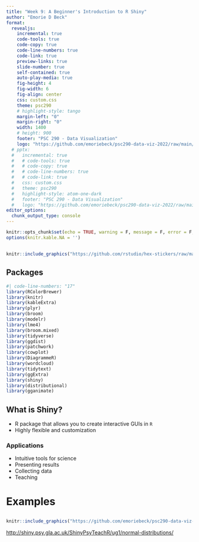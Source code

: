 ```yaml
---
title: "Week 9: A Beginner's Introduction to R Shiny"
author: "Emorie D Beck"
format: 
  revealjs:
    incremental: true
    code-tools: true
    code-copy: true
    code-line-numbers: true
    code-link: true
    preview-links: true
    slide-number: true
    self-contained: true
    auto-play-media: true
    fig-height: 4
    fig-width: 6
    fig-align: center
    css: custom.css
    theme: psc290
    # highlight-style: tango
    margin-left: "0"
    margin-right: "0"
    width: 1400
    # height: 900
    footer: "PSC 290 - Data Visualization"
    logo: "https://github.com/emoriebeck/psc290-data-viz-2022/raw/main/01-week1-intro/02-code/02-images/ucdavis_logo_blue.png"
  # pptx: 
  #   incremental: true  
  #   # code-tools: true
  #   # code-copy: true
  #   # code-line-numbers: true
  #   # code-link: true
  #   css: custom.css
  #   theme: psc290
  #   highlight-style: atom-one-dark
  #   footer: "PSC 290 - Data Visualization"
  #   logo: "https://github.com/emoriebeck/psc290-data-viz-2022/raw/main/01-week1-intro/02-code/02-images/ucdavis_logo_blue.png"
editor_options: 
  chunk_output_type: console
---
```



```r
knitr::opts_chunk$set(echo = TRUE, warning = F, message = F, error = F, out.width = "90%", fig.align="center")
options(knitr.kable.NA = '')
```

## 

```r
knitr::include_graphics("https://github.com/rstudio/hex-stickers/raw/main/PNG/shiny.png")
```


## Packages  

```r
#| code-line-numbers: "17"
library(RColorBrewer)
library(knitr)
library(kableExtra)
library(plyr)
library(broom)
library(modelr)
library(lme4)
library(broom.mixed)
library(tidyverse)
library(ggdist)
library(patchwork)
library(cowplot)
library(DiagrammeR)
library(wordcloud)
library(tidytext)
library(ggExtra)
library(shiny)
library(distributional)
library(gganimate)
```

<!-- ## Custom Theme:  -->

<!-- ```{r} -->
<!-- my_theme <- function(){ -->
<!--   theme_classic() +  -->
<!--   theme( -->
<!--     legend.position = "bottom" -->
<!--     , legend.title = element_text(face = "bold", size = rel(1)) -->
<!--     , legend.text = element_text(face = "italic", size = rel(1)) -->
<!--     , axis.text = element_text(face = "bold", size = rel(1.1), color = "black") -->
<!--     , axis.title = element_text(face = "bold", size = rel(1.2)) -->
<!--     , plot.title = element_text(face = "bold", size = rel(1.2), hjust = .5) -->
<!--     , plot.subtitle = element_text(face = "italic", size = rel(1.2), hjust = .5) -->
<!--     , strip.text = element_text(face = "bold", size = rel(1.1), color = "white") -->
<!--     , strip.background = element_rect(fill = "black") -->
<!--     ) -->
<!-- } -->
<!-- ``` -->

## What is Shiny?  

* R package that allows you to create interactive GUIs in `R`
* Highly flexible and customization

### Applications  

* Intuitive tools for science
* Presenting results
* Collecting data
* Teaching

# Examples  

## 

```r
knitr::include_graphics("https://github.com/emoriebeck/psc290-data-viz-2022/raw/main/09-week9-shiny/01-images/dist.gif")
```

[http://shiny.psy.gla.ac.uk/ShinyPsyTeachR/ug1/normal-distributions/
](http://shiny.psy.gla.ac.uk/ShinyPsyTeachR/ug1/normal-distributions/
)

